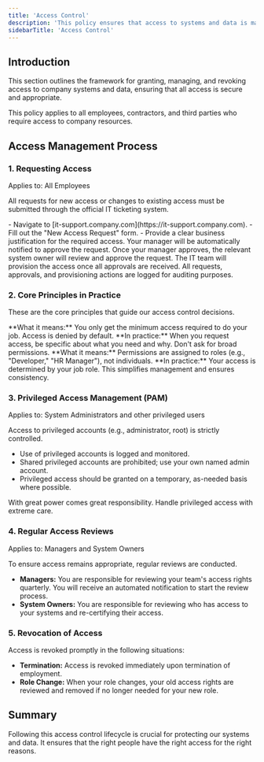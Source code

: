 ```yaml
---
title: 'Access Control'
description: 'This policy ensures that access to systems and data is managed securely and responsibly.'
sidebarTitle: 'Access Control'
---
```


## Introduction

This section outlines the framework for granting, managing, and revoking access to company systems and data, ensuring that all access is secure and appropriate.

<Note>
  This policy applies to all employees, contractors, and third parties who require access to company resources.
</Note>

## Access Management Process

### 1. Requesting Access

<Note>Applies to: All Employees</Note>

All requests for new access or changes to existing access must be submitted through the official IT ticketing system.

<Steps>
<Step title="Submit a Ticket">
  - Navigate to [it-support.company.com](https://it-support.company.com).
  - Fill out the "New Access Request" form.
  - Provide a clear business justification for the required access.
</Step>
<Step title="Manager Approval">
  Your manager will be automatically notified to approve the request.
</Step>
<Step title="System Owner Approval">
  Once your manager approves, the relevant system owner will review and approve the request.
</Step>
<Step title="Access Provisioning">
  The IT team will provision the access once all approvals are received.
</Step>
</Steps>

<Info>
  All requests, approvals, and provisioning actions are logged for auditing purposes.
</Info>

### 2. Core Principles in Practice

These are the core principles that guide our access control decisions.

<CardGroup cols={2}>
<Card title="Least Privilege (PoLP)" icon="user-shield">
  **What it means:** You only get the minimum access required to do your job. Access is denied by default.
  **In practice:** When you request access, be specific about what you need and why. Don't ask for broad permissions.
</Card>
<Card title="Role-Based Access Control (RBAC)" icon="users">
  **What it means:** Permissions are assigned to roles (e.g., "Developer," "HR Manager"), not individuals.
  **In practice:** Your access is determined by your job role. This simplifies management and ensures consistency.
</Card>
</CardGroup>

### 3. Privileged Access Management (PAM)

<Note>Applies to: System Administrators and other privileged users</Note>

Access to privileged accounts (e.g., administrator, root) is strictly controlled.

- Use of privileged accounts is logged and monitored.
- Shared privileged accounts are prohibited; use your own named admin account.
- Privileged access should be granted on a temporary, as-needed basis where possible.

<Warning>
  With great power comes great responsibility. Handle privileged access with extreme care.
</Warning>

### 4. Regular Access Reviews

<Note>Applies to: Managers and System Owners</Note>

To ensure access remains appropriate, regular reviews are conducted.

- **Managers:** You are responsible for reviewing your team's access rights quarterly. You will receive an automated notification to start the review process.
- **System Owners:** You are responsible for reviewing who has access to your systems and re-certifying their access.

### 5. Revocation of Access

Access is revoked promptly in the following situations:

- **Termination:** Access is revoked immediately upon termination of employment.
- **Role Change:** When your role changes, your old access rights are reviewed and removed if no longer needed for your new role.

## Summary

Following this access control lifecycle is crucial for protecting our systems and data. It ensures that the right people have the right access for the right reasons.
